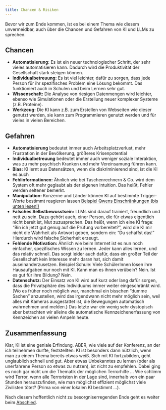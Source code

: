 ```yaml
---
title: Chancen & Risiken
---
```


Bevor wir zum Ende kommen, ist es bei einem Thema wie diesem unvermeidbar, auch über die Chancen und Gefahren von KI und LLMs zu sprechen.

## Chancen

- **Automatisierung:** Es ist ein neuer technologischer Schritt, der sehr vieles automatisieren kann. Dadurch wird die Produktivität der Gesellschaft stark steigen können.
- **Individualbetreuung:** Es ist viel leichter, dafür zu sorgen, dass jede Person für ihr spezifisches Problem eine Lösung bekommt. Das funktioniert auch in Schulen und beim Lernen sehr gut.
- **Wissenschaft:** Die Analyse von riesigen Datenmengen wird leichter, ebenso wie Simulationen oder die Erstellung neuer komplexer Systeme (z.B. Proteine).
- **Werkzeug:** Die KI kann z.B. zum Erstellen von Webseiten wie dieser genutzt werden, sie kann zum Programmieren genutzt werden und für vieles in vielen Bereichen.

## Gefahren

- **Automatisierung** bedeutet immer auch Arbeitsplatzverlust, mehr Frustration in der Bevölkerung, größeres Krisenpotential
- **Individualbetreuung** bedeutet immer auch weniger soziale Interaktion, was zu mehr psychisch Kranken und mehr Vereinsamung führen kann.
- **Bias:** KI lernt aus Datensätzen, wenn die diskriminierend sind, ist die KI es auch
- **Fehlinformationen:** Ähnlich wie bei Taschenrechnern & Co. wird dem System oft mehr geglaubt als der eigenen Intuition. Das heißt, Fehler werden seltener bemerkt.
- **Manipulation:** Konzerne und Länder können KI auf bestimmte Trigger-Worte bestimmt reagieren lassen [Beispiel Qwens Einschränkungen (bis unten lesen!)](https://huggingface.co/blog/leonardlin/chinese-llm-censorship-analysis)
- **Falsches Selbstbewusstsein:** LLMs sind darauf trainiert, freundlich und nett zu sein. Dazu gehört auch, einer Person, die für etwas eigentlich nicht bereit ist, Mut zuzusprechen. Das heißt, wenn ich eine KI frage: "Bin ich jetzt gut genug auf die Prüfung vorbereitet?", wird die KI mir nicht die Wahrheit als Antwort geben, sondern ein: "Du schaffst das!" Hierdurch wird falsche Sicherheit erzeugt.
- **Fehlende Motivation:** Ähnlich wie beim Internet ist es nun noch einfacher, spezifisches Wissen zu lernen. Jeder kann alles lernen, und das relativ schnell. Das sorgt leider auch dafür, dass ein großer Teil der Gesellschaft kein Interesse mehr daran hat, sich damit auseinanderzusetzen. Beispiel Schule: Viele SchülerInnen lösen ihre Hausaufgaben nur noch mit KI. Kann man es ihnen verübeln? Nein. Ist es gut für ihre Bildung? Nein.
- **Datenschutz:** Der Einsatz von KI wird auf kurz oder lang dafür sorgen, dass die Privatsphäre des Individuums immer weiter eingeschränkt wird. (Wo es früher noch möglich war, manchmal ein bisschen "dumme Sachen" anzustellen, wird das irgendwann nicht mehr möglich sein, weil alles mit Kameras ausgestattet ist, die Bewegungen automatisch wahrnehmen und melden.)
Das letzte war ein wenig sehr dystopisch aber betrachten wir alleine die automatische Kennzeichenerfassung von Kennzeichen an vielen Ampeln heute. 

## Zusammenfassung
Klar, KI ist eine geniale Erfindung. ABER, wie viele auf der Konferenz, an der ich teilnehmen durfte, feststellten: KI ist besonders dann nützlich, wenn man zu einem Thema bereits etwas weiß. Sich mit KI fortzubilden, geht unglaublich schnell und gut. Aber etwas Unbekanntes zu lernen (oder als unerfahrene Person so etwas zu nutzen), ist nicht zu empfehlen.
Dabei ging es noch gar nicht um die Thematik der möglichen Terrorhilfe $\dots$ Wie schlimm wird Terror, wenn alle Terroristen in der Lage sind, innerhalb von ein paar Stunden herauszufinden, wie man möglichst effizient möglichst viele Zivilisten tötet? (Prima von einer lokalen KI bestimmt $\dots$).

Nach diesem hoffentlich nicht zu besorgniserregenden Ende geht es weiter beim [Abschied](abschied.html).